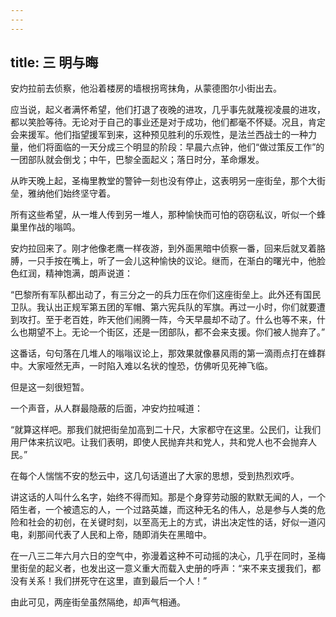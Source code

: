 ```yaml
---
---
---
```

title: 三 明与晦
---





安灼拉前去侦察，他沿着楼房的墙根拐弯抹角，从蒙德图尔小街出去。

应当说，起义者满怀希望，他们打退了夜晚的进攻，几乎事先就蔑视凌晨的进攻，都以笑脸等待。无论对于自己的事业还是对于成功，他们都毫不怀疑。况且，肯定会来援军。他们指望援军到来，这种预见胜利的乐观性，是法兰西战士的一种力量，他们将面临的一天分成三个明显的阶段：早晨六点钟，他们“做过策反工作”的一团部队就会倒戈；中午，巴黎全面起义；落日时分，革命爆发。

从昨天晚上起，圣梅里教堂的警钟一刻也没有停止，这表明另一座街垒，那个大街垒，雅纳他们始终坚守着。

所有这些希望，从一堆人传到另一堆人，那种愉快而可怕的窃窃私议，听似一个蜂巢里作战的嗡鸣。

安灼拉回来了。刚才他像老鹰一样夜游，到外面黑暗中侦察一番，回来后就叉着胳膊，一只手按在嘴上，听了一会儿这种愉快的议论。继而，在渐白的曙光中，他脸色红润，精神饱满，朗声说道：

“巴黎所有军队都出动了，有三分之一的兵力压在你们这座街垒上。此外还有国民卫队。我认出正规军第五团的军帽、第六宪兵队的军旗。再过一小时，你们就要遭到攻打。至于老百姓，昨天他们闹腾一阵，今天早晨却不动了。什么也等不来，什么也期望不上。无论一个街区，还是一团部队，都不会来支援。你们被人抛弃了。”

这番话，句句落在几堆人的嗡嗡议论上，那效果就像暴风雨的第一滴雨点打在蜂群中。大家哑然无声，一时陷入难以名状的惶恐，仿佛听见死神飞临。

但是这一刻很短暂。

一个声音，从人群最隐蔽的后面，冲安灼拉喊道：

“就算这样吧。那我们就把街垒加高到二十尺，大家都守在这里。公民们，让我们用尸体来抗议吧。让我们表明，即使人民抛弃共和党人，共和党人也不会抛弃人民。”

在每个人惴惴不安的愁云中，这几句话道出了大家的思想，受到热烈欢呼。

讲这话的人叫什么名字，始终不得而知。那是个身穿劳动服的默默无闻的人，一个陌生者，一个被遗忘的人，一个过路英雄，而这种无名的伟人，总是参与人类的危险和社会的初创，在关键时刻，以至高无上的方式，讲出决定性的话，好似一道闪电，刹那间代表了人民和上帝，随即消失在黑暗中。

在一八三二年六月六日的空气中，弥漫着这种不可动摇的决心，几乎在同时，圣梅里街垒的起义者，也发出这一意义重大而载入史册的呼声：“来不来支援我们，都没有关系！我们拼死守在这里，直到最后一个人！”

由此可见，两座街垒虽然隔绝，却声气相通。